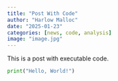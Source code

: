 ```yaml
---
title: "Post With Code"
author: "Harlow Malloc"
date: "2025-01-23"
categories: [news, code, analysis]
image: "image.jpg"
---
```


This is a post with executable code.

```python
print("Hello, World!")
```
